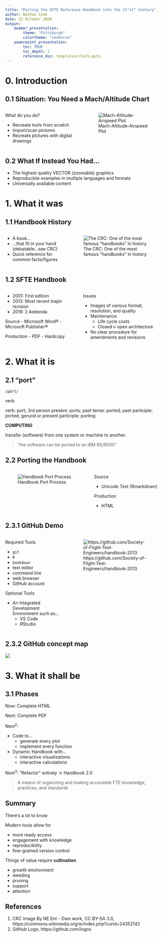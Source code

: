 ```yaml
---
title: "Porting the SFTE Reference Handbook into the 21^st^ Century"
author: Nathan Cook
date: 22 October 2020
output:
    beamer_presentation:
        theme: "Pittsburgh"
        colortheme: "seahorse"
    powerpoint_presentation:
        toc: TRUE
        toc_depth: 1
        reference_doc: templates/chalk.pptx
---
```


# 0. Introduction

## 0.1 Situation: You Need a Mach/Altitude Chart

:::::::::::::: {.columns}
::: {.column}
What do you do?

- Recreate tools from scratch
- Import/scan pictures
- Recreate pictures with digital drawings
:::
::: {.column}
![Mach-Altitude-Airspeed Plot](img/mach-alt.png)
:::
::::::::::::::

## 0.2 What If Instead You Had...

- The highest quality VECTOR (zoomable) graphics
- Reproducible examples in multiple languages and formats
- Universally available content

# 1. What it was

## 1.1 Handbook History

:::::::::::::: {.columns}
::: {.column}
- A book...
- ...that fit in your hand (debatable...see CRC)
- Quick reference for common facts/figures
:::
::: {.column}
![The CRC: One of the most famous "handbooks" in history](img/CRC.png)
:::
::::::::::::::



## 1.2 SFTE Handbook

:::::::::::::: {.columns}
::: {.column}
- 2001: First edition
- 2013: Most recent major revision
- 2019: 2 Addenda

Source
- Microsoft Word®
- Microsoft Publisher®

Production
- PDF
- Hardcopy
:::
::: {.column}
Issues 

- Images of various format, resolution, and quality
- Maintenance
    - Life cycle costs
    - Closed v open architecture
- No clear procedure for amendments and revisions
:::
::::::::::::::

# 2. What it is

## 2.1 "port"

`/pôrt/`

verb

verb: port; 3rd person present: ports; past tense: ported; past participle: ported; gerund or present participle: porting

**COMPUTING**

transfer (software) from one system or machine to another.

>"the software can be ported to an IBM RS/6000"

## 2.2 Porting the Handbook

:::::::::::::: {.columns}
::: {.column}
![Handbook Port Process](img/handbook-port-process.png)
:::
::: {.column}
Source

- Unicode Text (Rmarkdown)

Production

- HTML
:::
::::::::::::::

## 2.3.1 GitHub Demo

:::::::::::::: {.columns}
::: {.column}
Required Tools 

- `git`
- `R`
- `bookdown`
- text editor
- command line
- web browser
- GitHub account

Optional Tools

- An Integrated Development Environment such as...
    - VS Code
    - RStudio
:::
::: {.column}
![https://github.com/Society-of-Flight-Test-Engineers/handbook-2013](img/GitHub-Mark-Light-120px-plus.png)
:::
::::::::::::::

## 2.3.2 GitHub concept map

![](img/github_crop.png)

# 3. What it shall be

## 3.1 Phases

Now: Complete HTML

Next: Complete PDF

Next^2^: 

- Code to...
    - generate every plot
    - implement every function
- Dynamic Handbook with...
    - interactive visualizations
    - interactive calculations

Next^3^: "Refactor" entirely → Handbook 2.0

> A means of organizing and making accessible FTE knowledge, practices, and standards

## Summary

There's a lot to know

Modern tools allow for

- more ready access
- engagement with knowledge
- reproducibility
- fine-grained version control

Things of value require **cultivation**

- growth environment
- weeding
- pruning
- support
- attention

## References


1. CRC Image By NE Ent - Own work, CC BY-SA 3.0, https://commons.wikimedia.org/w/index.php?curid=24352142
1. GitHub Logo, https://github.com/logos 